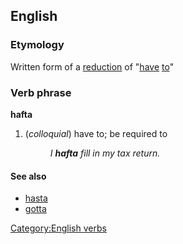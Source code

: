 ==English==
=== Etymology ===
Written form of a [[w:reduction (linguistics)|reduction]] of "[[have]] [[to]]"
===Verb phrase===
[[Category:English verbs]]
'''hafta'''
#(''colloquial'') have to; be required to
#:''I '''hafta''' fill in my tax return.''
==== See also ====
* [[hasta]]
* [[gotta]]